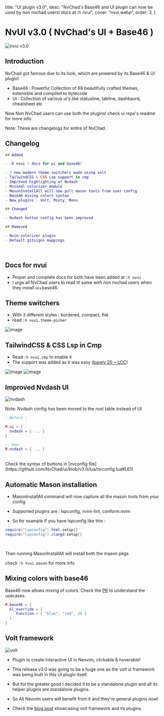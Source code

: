   title: "UI plugin v3.0",
  desc:
    "NvChad's Base46 and UI plugin can now be used by non nvchad users! docs at :h nvui",
  cover: "nvui.webp",
  order: 3,
}

# NvUI v3.0 ( NvChad's UI + Base46 )

![nvui v3.0](/news/nvui.webp)

## Introduction

NvChad got famous due to its look, which are powered by its Base46 & UI plugin!

- Base46 : Powerful Collection of 68 beautifully crafted themes, extensible and compiled to bytecode
- UI : Collection of various ui's like statusline, tabline, dashbaord, cheatsheet etc

Now Non NvChad users can use both the plugins! check ui repo's readme for more info.

Note: These are changelogs for entire of NvChad.

## Changelog
```lua
## Added

- :h nvui ( docs for ui and base46)

- 3 new modern theme switchers made using volt
- TailwindCSS & CSS Lsp support in cmp
- Improved highlighting of Nvdash
- Minimal colorizer module
- MasonInstallAll will now pull mason tools from user config
- Base46 mixing colors syntax
- New plugins : Volt, Minty, Menu 

## Changed 

- Nvdash button config has been improved

## Removed

- Nvim-colorizer plugin
- Default gitsigns mappings

```
<br/>


## Docs for nvui

- Proper and complete docs for both have been added at `:h nvui`
- I urge all NvChad users to read it! same with non nvchad users when they install ui+base46.

## Theme switchers

- With 3 different styles : bordered, compact, flat
- read `:h nvui.theme-picker`

![image](https://github.com/user-attachments/assets/897e46f1-9ae2-4cc2-8fa2-64eff40a90dd)

## TailwindCSS & CSS Lsp in Cmp

- Read `:h nvui.cmp` to enable it
- The support was added as it was easy ([barely 20 ~ LOC](https://github.com/NvChad/ui/blob/v3.0/lua/nvchad/cmp/format.lua))

![image](https://github.com/user-attachments/assets/c44e405b-f0f1-4c56-ae58-85c49b9616a0)
![image](https://github.com/user-attachments/assets/57e88886-7c95-4e77-a252-2021160cd274)

## Improved Nvdash UI

![nvdash](https://github.com/user-attachments/assets/0c7e2c8f-8940-42ea-9c18-7456768d2d05)

Note: Nvdash config has been moved to the root table instead of UI

```lua
--Before :

M.ui = {
  nvdash = { ... }
}

-- Now: 
M.nvdash = { ... }
```
<br/>
Check the syntax of buttons in [nvconfig file](https://github.com/NvChad/ui/blob/v3.0/lua/nvconfig.lua#L61)


## Automatic Mason installation 

- MasonInstallAll command will now capture all the mason tools from your config
- Supported plugins are : lspconfig, nvim-lint, conform.nvim

- So for example if you have lspconfig like this :

```lua 
require("lspconfig").html.setup{}
require("lspconfig").clangd.setup{}
``` 
<br/>

Then running MasonInstallAll will install both the mason pkgs 

check `:h nvui.mason` for more info

## Mixing colors with base46

Base46 now allows mixing of colors. Check the [PR](https://github.com/NvChad/base46/pull/262) to understand the usecases.

```lua
M.base46 = {
  hl_override = {
     Function = { "blue", "red", 20 }
  }
}
```

## Volt framework

![volt](/news/volt.webp)

- Plugin to create interactive UI in Neovim, clickable & hoverable!

- This release v3.0 was going to be a huge one as the volt ui framework was being built in this UI plugin itself.

- But for the greater good I decided it to be a standalone plugin and all its helper plugins are standalone plugins.

- So All Neovim users will benefit from it and they're general plugins now!

- Check the [blog post](/news/volt) showcasing volt framework and its plugins.
